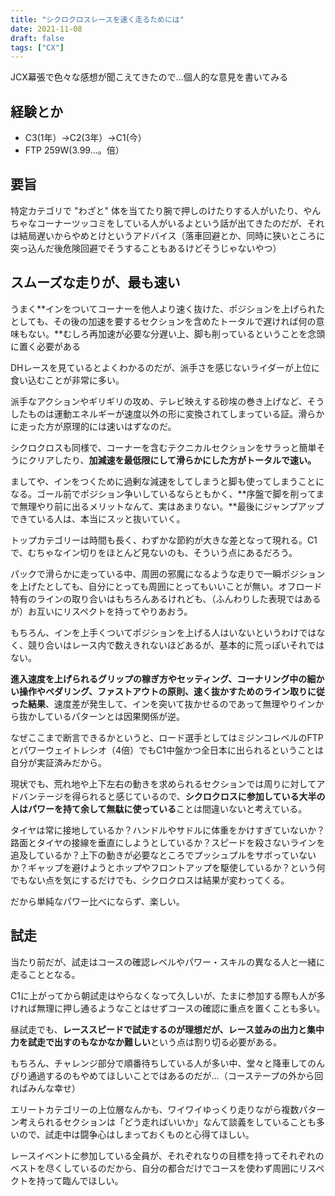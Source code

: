 ```yaml
---
title: "シクロクロスレースを速く走るためには"
date: 2021-11-08
draft: false
tags: ["CX"]
---
```


JCX幕張で色々な感想が聞こえてきたので…個人的な意見を書いてみる

## 経験とか

- C3(1年）→C2(3年）→C1(今）
- FTP 259W(3.99...。倍）

## 要旨

特定カテゴリで "わざと" 体を当てたり腕で押しのけたりする人がいたり、やんちゃなコーナーツッコミをしている人がいるよという話が出てきたのだが、それは結局遅いからやめとけというアドバイス（落車回避とか、同時に狭いところに突っ込んだ後危険回避でそうすることもあるけどそうじゃないやつ）

## スムーズな走りが、最も速い

うまく**インをついてコーナーを他人より速く抜けた、ポジションを上げられたとしても、その後の加速を要するセクションを含めたトータルで遅ければ何の意味もない。**むしろ再加速が必要な分遅い上、脚も削っているということを念頭に置く必要がある

DHレースを見ているとよくわかるのだが、派手さを感じないライダーが上位に食い込むことが非常に多い。

派手なアクションやギリギリの攻め、テレビ映えする砂埃の巻き上げなど、そうしたものは運動エネルギーが速度以外の形に変換されてしまっている証。滑らかに走った方が原理的には速いはずなのだ。

シクロクロスも同様で、コーナーを含むテクニカルセクションをサラっと簡単そうにクリアしたり、**加減速を最低限にして滑らかにした方がトータルで速い。**

ましてや、インをつくために過剰な減速をしてしまうと脚も使ってしまうことになる。ゴール前でポジション争いしているならともかく、**序盤で脚を削ってまで無理やり前に出るメリットなんて、実はあまりない。**最後にジャンプアップできている人は、本当にスッと抜いていく。

トップカテゴリーは時間も長く、わずかな節約が大きな差となって現れる。C1で、むちゃなイン切りをほとんど見ないのも、そういう点にあるだろう。

パックで滑らかに走っている中、周囲の邪魔になるような走りで一瞬ポジションを上げたとしても、自分にとっても周囲にとってもいいことが無い。オフロード特有のラインの取り合いはもちろんあるけれども、（ふんわりした表現ではあるが）お互いにリスペクトを持ってやりあおう。

もちろん、インを上手くついてポジションを上げる人はいないというわけではなく、競り合いはレース内で数えきれないほどあるが、基本的に荒っぽいそれではない。

**進入速度を上げられるグリップの稼ぎ方やセッティング、コーナリング中の細かい操作やペダリング、ファストアウトの原則、速く抜かすためのライン取りに従った結果**、速度差が発生して、インを突いて抜かせるのであって無理やりインから抜かしているパターンとは因果関係が逆。

なぜここまで断言できるかというと、ロード選手としてはミジンコレベルのFTPとパワーウェイトレシオ（4倍）でもC1中盤かつ全日本に出られるということは自分が実証済みだから。

現状でも、荒れ地や上下左右の動きを求められるセクションでは周りに対してアドバンテージを得られると感じているので、**シクロクロスに参加している大半の人はパワーを持て余して無駄に使っている**ことは間違いないと考えている。

タイヤは常に接地しているか？ハンドルやサドルに体重をかけすぎていないか？路面とタイヤの接線を垂直にしようとしているか？スピードを殺さないラインを追及しているか？上下の動きが必要なところでプッシュプルをサボっていないか？ギャップを避けようとホップやフロントアップを駆使しているか？という何でもない点を気にするだけでも、シクロクロスは結果が変わってくる。

だから単純なパワー比べにならず、楽しい。

## 試走

当たり前だが、試走はコースの確認レベルやパワー・スキルの異なる人と一緒に走ることとなる。

C1に上がってから朝試走はやらなくなって久しいが、たまに参加する際も人が多ければ無理に押し通るようなことはせずコースの確認に重点を置くことも多い。

昼試走でも、**レーススピードで試走するのが理想だが、レース並みの出力と集中力を試走で出すのもなかなか難しい**という点は割り切る必要がある。

もちろん、チャレンジ部分で順番待ちしている人が多い中、堂々と降車してのんびり通過するのもやめてほしいことではあるのだが…（コーステープの外から回ればみんな幸せ）

エリートカテゴリーの上位層なんかも、ワイワイゆっくり走りながら複数パターン考えられるセクションは「どう走ればいいか」なんて談義をしていることも多いので、試走中は闘争心はしまっておくものと心得てほしい。

レースイベントに参加している全員が、それぞれなりの目標を持ってそれぞれのベストを尽くしているのだから、自分の都合だけでコースを使わず周囲にリスペクトを持って臨んでほしい。
